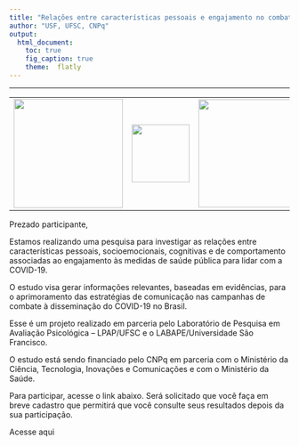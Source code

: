 ```yaml
---
title: "Relações entre características pessoais e engajamento no combate à COVID-19"
author: "USF, UFSC, CNPq"
output:
  html_document:
    toc: true
    fig_caption: true
    theme:  flatly
---
```


------------------------------------------------------------------------

|                                       |                                             |                                   |
|:-------------------------------------:|:-------------------------------------------:|:---------------------------------:|
| ![](images/logo-usf.png){width="196"} | ![](images/brasao_default.png){width="104"} | ![](images/cnpq.png){width="194"} |

Prezado participante,

Estamos realizando uma pesquisa para investigar as relações entre características pessoais, socioemocionais, cognitivas e de comportamento associadas ao engajamento às medidas de saúde pública para lidar com a COVID-19.

O estudo visa gerar informações relevantes, baseadas em evidências, para o aprimoramento das estratégias de comunicação nas campanhas de combate à disseminação do COVID-19 no Brasil.

Esse é um projeto realizado em parceria pelo Laboratório de Pesquisa em Avaliação Psicológica -- LPAP/UFSC e o LABAPE/Universidade São Francisco.

O estudo está sendo financiado pelo CNPq em parceria com o Ministério da Ciência, Tecnologia, Inovações e Comunicações e com o Ministério da Saúde.

Para participar, acesse o link abaixo. Será solicitado que você faça em breve cadastro que permitirá que você consulte seus resultados depois da sua participação.

Acesse aqui

